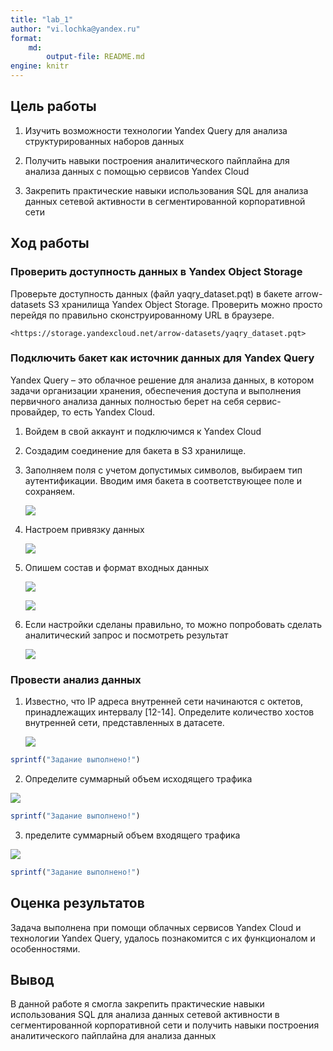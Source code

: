 ---
title: "lab_1"
author: "vi.lochka@yandex.ru"
format: 
    md:
        output-file: README.md
engine: knitr
---

## Цель работы

1.  Изучить возможности технологии Yandex Query для анализа структурированных наборов данных

2.  Получить навыки построения аналитического пайплайна для анализа данных с помощью сервисов Yandex Cloud

3.  Закрепить практические навыки использования SQL для анализа данных сетевой активности в сегментированной корпоративной сети

## Ход работы

### Проверить доступность данных в Yandex Object Storage

Проверьте доступность данных (файл yaqry_dataset.pqt) в бакете arrow-datasets S3 хранилища Yandex Object Storage. Проверить можно просто перейдя по правильно сконструированному URL в браузере.

```         
<https://storage.yandexcloud.net/arrow-datasets/yaqry_dataset.pqt>
```

### Подключить бакет как источник данных для Yandex Query

Yandex Query -- это облачное решение для анализа данных, в котором задачи организации хранения, обеспечения доступа и выполнения первичного анализа данных полностью берет на себя сервис-провайдер, то есть Yandex Cloud.

1.  Войдем в свой аккаунт и подключимся к Yandex Cloud

2.  Создадим соединение для бакета в S3 хранилище.

3.  Заполняем поля с учетом допустимых символов, выбираем тип аутентификации. Вводим имя бакета в соответствующее поле и сохраняем.

    ![](screens/photo_1.jpg)

4.  Настроем привязку данных

    ![](screens/photo_2.jpg)

5.  Опишем состав и формат входных данных

    ![](screens/photo_3.jpg)

    ![](screens/photo_4.jpg)

6.  Если настройки сделаны правильно, то можно попробовать сделать аналитический запрос и посмотреть результат

    ![](screens/photo_5.jpg)

### Провести анализ данных

1.  Известно, что IP адреса внутренней сети начинаются с октетов, принадлежащих интервалу \[12-14\]. Определите количество хостов внутренней сети, представленных в датасете.

    ![](screens/photo_6.jpg)

```{r}
sprintf("Задание выполнено!")
```

2.  Определите суммарный объем исходящего трафика

![](screens/photo_7.jpg)

```{r}
sprintf("Задание выполнено!")
```

3.  пределите суммарный объем входящего трафика

![](screens/photo_8.jpg)

```{r}
sprintf("Задание выполнено!")
```

## Оценка результатов

Задача выполнена при помощи облачных сервисов Yandex Cloud и технологии Yandex Query, удалось познакомится с их функционалом и особенностями.

## Вывод

В данной работе я смогла закрепить практические навыки использования SQL для анализа данных сетевой активности в сегментированной корпоративной сети и получить навыки построения аналитического пайплайна для анализа данных
